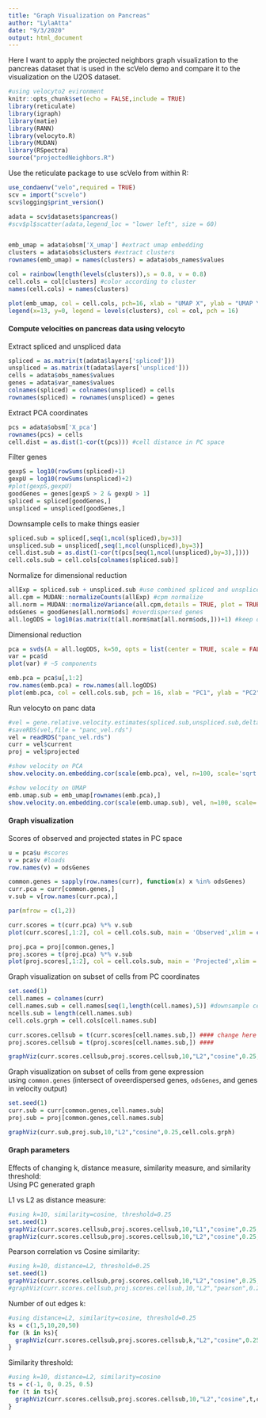 ```yaml
---
title: "Graph Visualization on Pancreas"
author: "LylaAtta"
date: "9/3/2020"
output: html_document
---
```


Here I want to apply the projected neighbors graph visualization to the pancreas dataset that is used in the scVelo demo and compare it to the visualization on the U2OS dataset.  

```r
#using velocyto2 evironment 
knitr::opts_chunk$set(echo = FALSE,include = TRUE)
library(reticulate)
library(igraph)
library(matie)
library(RANN)
library(velocyto.R)
library(MUDAN)
library(RSpectra)
source("projectedNeighbors.R")
```

Use the reticulate package to use scVelo from within R:   
```r
use_condaenv("velo",required = TRUE)
scv = import("scvelo")
scv$logging$print_version()
```
```r
adata = scv$datasets$pancreas()
#scv$pl$scatter(adata,legend_loc = "lower left", size = 60)


emb_umap = adata$obsm['X_umap'] #extract umap embedding 
clusters = adata$obs$clusters #extract clusters 
rownames(emb_umap) = names(clusters) = adata$obs_names$values

col = rainbow(length(levels(clusters)),s = 0.8, v = 0.8) 
cell.cols = col[clusters] #color according to cluster
names(cell.cols) = names(clusters)
```
```r
plot(emb_umap, col = cell.cols, pch=16, xlab = "UMAP X", ylab = "UMAP Y")
legend(x=13, y=0, legend = levels(clusters), col = col, pch = 16)
```

#### Compute velocities on pancreas data using velocyto
Extract spliced and unspliced data  
```r
spliced = as.matrix(t(adata$layers['spliced']))
unspliced = as.matrix(t(adata$layers['unspliced']))
cells = adata$obs_names$values
genes = adata$var_names$values
colnames(spliced) = colnames(unspliced) = cells
rownames(spliced) = rownames(unspliced) = genes
```

Extract PCA coordinates  
```r
pcs = adata$obsm['X_pca']
rownames(pcs) = cells
cell.dist = as.dist(1-cor(t(pcs))) #cell distance in PC space 
```

Filter genes  
```r
gexpS = log10(rowSums(spliced)+1)
gexpU = log10(rowSums(unspliced)+2)
#plot(gexpS,gexpU)
goodGenes = genes[gexpS > 2 & gexpU > 1]
spliced = spliced[goodGenes,]
unspliced = unspliced[goodGenes,]
```

Downsample cells to make things easier  
```r
spliced.sub = spliced[,seq(1,ncol(spliced),by=3)]
unspliced.sub = unspliced[,seq(1,ncol(unspliced),by=3)]
cell.dist.sub = as.dist(1-cor(t(pcs[seq(1,ncol(unspliced),by=3),])))
cell.cols.sub = cell.cols[colnames(spliced.sub)]
```

Normalize for dimensional reduction  
```r
allExp = spliced.sub + unspliced.sub #use combined spliced and unspliced counts 
all.cpm = MUDAN::normalizeCounts(allExp) #cpm normalize
all.norm = MUDAN::normalizeVariance(all.cpm,details = TRUE, plot = TRUE) #variance stabilize 
odsGenes = goodGenes[all.norm$ods] #overdispersed genes
all.logODS = log10(as.matrix(t(all.norm$mat[all.norm$ods,]))+1) #keep overdispersed genes and log normalize


```

Dimensional reduction  
```r
pca = svds(A = all.logODS, k=50, opts = list(center = TRUE, scale = FALSE, maxitr = 2000, tol = 1e-10))
var = pca$d
plot(var) # ~5 components 

emb.pca = pca$u[,1:2]
row.names(emb.pca) = row.names(all.logODS)
plot(emb.pca, col = cell.cols.sub, pch = 16, xlab = "PC1", ylab = "PC2")

```

Run velocyto on panc data  
```r
#vel = gene.relative.velocity.estimates(spliced.sub,unspliced.sub,deltaT=1,kCells=30,cell.dist=cell.dist.sub,fit.quantile=0.1,mult=100)
#saveRDS(vel,file = "panc_vel.rds")
vel = readRDS("panc_vel.rds")
curr = vel$current
proj = vel$projected

#show velocity on PCA
show.velocity.on.embedding.cor(scale(emb.pca), vel, n=100, scale='sqrt', cell.colors=cell.cols.sub,cex=1, arrow.scale=1, show.grid.flow=TRUE,min.grid.cell.mass=0.5, grid.n=30, arrow.lwd=2, main = "Velocities on PCA embedding")

#show velocity on UMAP 
emb.umap.sub = emb_umap[rownames(emb.pca),]
show.velocity.on.embedding.cor(scale(emb.umap.sub), vel, n=100, scale='sqrt', cell.colors=cell.cols.sub,cex=1, arrow.scale=1, show.grid.flow=TRUE,min.grid.cell.mass=0.5, grid.n=30, arrow.lwd=2, main = "Velocities on UMAP embedding")

```

#### Graph visualization 

Scores of observed and projected states in PC space  
```r
u = pca$u #scores
v = pca$v #loads
row.names(v) = odsGenes

common.genes = sapply(row.names(curr), function(x) x %in% odsGenes)
curr.pca = curr[common.genes,]
v.sub = v[row.names(curr.pca),]

par(mfrow = c(1,2))

curr.scores = t(curr.pca) %*% v.sub
plot(curr.scores[,1:2], col = cell.cols.sub, main = 'Observed',xlim = c(-0.55,0.25),ylim = c(-0.35,0.45))

proj.pca = proj[common.genes,]
proj.scores = t(proj.pca) %*% v.sub
plot(proj.scores[,1:2], col = cell.cols.sub, main = 'Projected',xlim = c(-0.55,0.25),ylim = c(-0.35,0.45))

```

Graph visualization on subset of cells from PC coordinates  
```r
set.seed(1)
cell.names = colnames(curr)
cell.names.sub = cell.names[seq(1,length(cell.names),5)] #downsample cells for speed 
ncells.sub = length(cell.names.sub)
cell.cols.grph = cell.cols[cell.names.sub]

curr.scores.cellsub = t(curr.scores[cell.names.sub,]) #### change here to change number of PCs included 
proj.scores.cellsub = t(proj.scores[cell.names.sub,]) ####

graphViz(curr.scores.cellsub,proj.scores.cellsub,10,"L2","cosine",0.25,cell.cols.grph)
```

Graph visualization on subset of cells from gene expression  
using `common.genes` (intersect of oveerdispersed genes, `odsGenes`, and genes in velocity output)  
```r
set.seed(1)
curr.sub = curr[common.genes,cell.names.sub]
proj.sub = proj[common.genes,cell.names.sub]

graphViz(curr.sub,proj.sub,10,"L2","cosine",0.25,cell.cols.grph)


```

#### Graph parameters 
Effects of changing k, distance measure, similarity measure, and similarity threshold:  
Using PC generated graph  
  
L1 vs L2 as distance measure:  
```r
#using k=10, similarity=cosine, threshold=0.25
set.seed(1)
graphViz(curr.scores.cellsub,proj.scores.cellsub,10,"L1","cosine",0.25,cell.cols.grph,"L1 distance")
graphViz(curr.scores.cellsub,proj.scores.cellsub,10,"L2","cosine",0.25,cell.cols.grph,"L2 distance")
```

Pearson correlation vs Cosine similarity:  
```r
#using k=10, distance=L2, threshold=0.25
set.seed(1)
graphViz(curr.scores.cellsub,proj.scores.cellsub,10,"L2","cosine",0.25,cell.cols.grph,"Cosine Similarity")
#graphViz(curr.scores.cellsub,proj.scores.cellsub,10,"L2","pearson",0.25,cell.cols.grph,"Pearson Correlation") #need to debug 
```

Number of out edges k:  
```r
#using distance=L2, similarity=cosine, threshold=0.25
ks = c(1,5,10,20,50)
for (k in ks){
  graphViz(curr.scores.cellsub,proj.scores.cellsub,k,"L2","cosine",0.25,cell.cols.grph,paste("K = ",k))
}

```

Similarity threshold: 
```r
#using k=10, distance=L2, similarity=cosine
ts = c(-1, 0, 0.25, 0.5)
for (t in ts){
  graphViz(curr.scores.cellsub,proj.scores.cellsub,10,"L2","cosine",t,cell.cols.grph,paste("Similarity Threshold = ",t))
}

```




